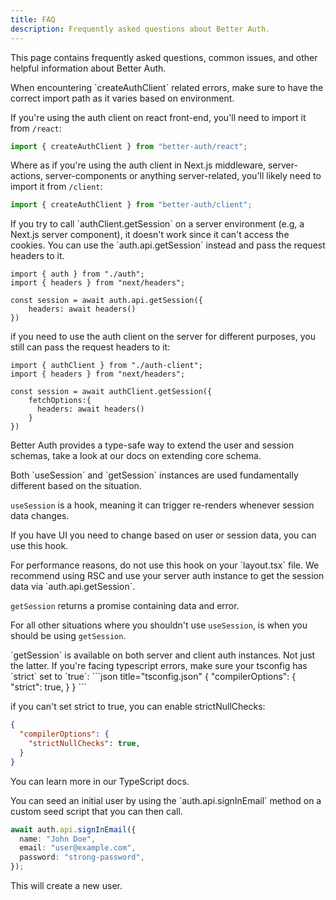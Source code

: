 ```yaml
---
title: FAQ
description: Frequently asked questions about Better Auth.
---
```


This page contains frequently asked questions, common issues, and other helpful information about Better Auth.

<Accordions>
  <Accordion title="Auth client not working">
  When encountering `createAuthClient` related errors, make sure to have the correct import path as it varies based on environment.

If you're using the auth client on react front-end, you'll need to import it from `/react`:

```ts title="component.ts"
import { createAuthClient } from "better-auth/react";
```

Where as if you're using the auth client in Next.js middleware, server-actions, server-components or anything server-related, you'll likely need to import it from `/client`:

```ts title="server.ts"
import { createAuthClient } from "better-auth/client";
```

</Accordion>

<Accordion title="getSession not working">
If you try to call `authClient.getSession` on a server environment (e.g, a Next.js server component), it doesn't work since it can't access the cookies. You can use the `auth.api.getSession` instead and pass the request headers to it. 

```tsx title="server.tsx"
import { auth } from "./auth";
import { headers } from "next/headers";

const session = await auth.api.getSession({
    headers: await headers()
})
```

if you need to use the auth client on the server for different purposes, you still can pass the request headers to it:

```tsx title="server.tsx"
import { authClient } from "./auth-client";
import { headers } from "next/headers";

const session = await authClient.getSession({
    fetchOptions:{
      headers: await headers()
    }
})
```
</Accordion>

<Accordion title="Adding custom fields to the users table">

Better Auth provides a type-safe way to extend the user and session schemas, take a look at our docs on <Link href="/docs/concepts/database#extending-core-schema">extending core schema</Link>.

</Accordion>

<Accordion title="Difference between getSession and useSession">
Both `useSession` and `getSession` instances are used fundamentally different based on the situation.

`useSession` is a hook, meaning it can trigger re-renders whenever session data changes.

If you have UI you need to change based on user or session data, you can use this hook.

<Callout type="warn">
  For performance reasons, do not use this hook on your `layout.tsx` file. We
  recommend using RSC and use your server auth instance to get the session data
  via `auth.api.getSession`.
</Callout>

`getSession` returns a promise containing data and error.

For all other situations where you shouldn't use `useSession`, is when you should be using `getSession`.

<Callout type="info">
   `getSession` is available on both server and client auth instances.
   Not just the latter.
</Callout>
</Accordion>

<Accordion title="Common TypeScript Errors">
If you're facing typescript errors, make sure your tsconfig has `strict` set to `true`:
```json title="tsconfig.json"
{
  "compilerOptions": {
    "strict": true,
  }
}
```

if you can't set strict to true, you can enable strictNullChecks:
```json title="tsconfig.json"
{
  "compilerOptions": {
    "strictNullChecks": true,
  }
}
```

You can learn more in our <Link href="/docs/concepts/typescript#typescript-config">TypeScript docs</Link>.
</Accordion>

<Accordion title="How to seed a user">
  You can seed an initial user by using the `auth.api.signInEmail` method on a custom seed script that you can then call.

  ```ts title="seed.ts"
  await auth.api.signInEmail({
    name: "John Doe",
    email: "user@example.com",
    password: "strong-password",
  });
  ```

  This will create a new user.

</Accordion>

</Accordions>
